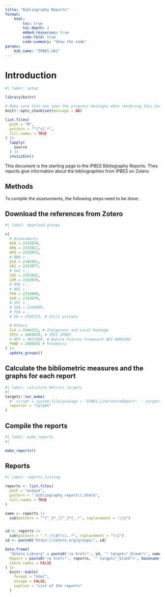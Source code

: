 ```yaml
---
title: "Bibliography Reports"
format:
    html:
        toc: true
        toc-depth: 2
        embed-resources: true
        code-fold: true
        code-summary: "Show the code"
params:
    bib_name: "IPBES.GA1"
---
```


# Introduction

```r
#| label: setup

library(knitr)

# Make sure that one sees the progress messages when rendering this document
knitr::opts_chunk$set(message = NA)

list.files(
  path = "R",
  pattern = "^[^z].*",
  full.names = TRUE
) |>
  lapply(
    source
  ) |>
  invisible()

```

This document is the starting page to the IPBES Bibliography Reports. Thes reports give information about the bibliographies from IPBES on Zotero.

## Methods

To compile the assessments, the following steps need to be done:

## Download the references from Zotero

```r
#| label: download_groups

c(
  # Assessments
  AFA = 2333070,
  AMA = 2333011,
  APA = 2333075,
  # BBA = ,
  ECA = 2345951,
  GA1 = 2333077,
  # GA2 = ,
  IAS = 2352922,
  LDR = 2333076,
  # MTA = ,
  # NXS = ,
  PPA = 2333088,
  SCM = 2333079,
  # SPC = ,
  # SUA = 2344805,
  # TCA = ,
  # VA = 2345372, # Still private

  # Others
  ILK = 2344322, # Indigenous and Local Kowlege
  IPCC = 2603670, # IPCC-IPBES
  # NFF = 4937409, # Nature Futures Framework NOT WORKING
  PAND = 2499181 # Pandemics
) |>
  update_groups()
```

## Calculate the bibliometric measures and the graphs for each report

```r
#| label: calculate_metrics_targets
#|
targets::tar_make(
  #  script = system.file(package = "IPBES.LiteratureReport", "_targets.R"
  reporter = "silent"
)
```

## Compile the reports

```r
#| label: make_reports
#|

make_reports()
```

## Reports

```r
#| label: reports_listing

reports <- list.files(
  path = "output",
  pattern = ".bibliography_report\\.html$",
  full.names = TRUE
)

name <- reports |>
  sub(pattern = "^[^_]*_([^_]*)_.*", replacement = "\\1")


id <- reports |>
  sub(pattern = ".*_(\\d*)\\..*", replacement = "\\1")
id <- paste0("https://zotero.org/groups/", id)

data.frame(
  "Zotero Library" = paste0('<a href="', id, '" target="_blank">', name, "</a>"),
  Report = paste0('<a href="', reports, '" target="_blank">', basename(reports), "</a>"),
  check.names = FALSE
) |>
  knitr::kable(
    format = "html",
    escape = FALSE,
    caption = "List of the reports"
  )

```
